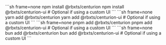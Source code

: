 
<Tabs>
<TabItem label="npm">
```sh frame=none
npm install @rbxts/centurion
npm install @rbxts/centurion-ui # Optional if using a custom UI
```
</TabItem>
<TabItem label="yarn">
```sh frame=none
yarn add @rbxts/centurion
yarn add @rbxts/centurion-ui # Optional if using a custom UI
```
</TabItem>
<TabItem label="pnpm">
```sh frame=none
pnpm add @rbxts/centurion
pnpm add @rbxts/centurion-ui # Optional if using a custom UI
```
</TabItem>
<TabItem label="bun">
```sh frame=none
bun add @rbxts/centurion
bun add @rbxts/centurion-ui # Optional if using a custom UI
```
</TabItem>
</Tabs>